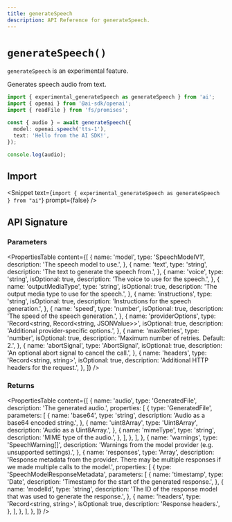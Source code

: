 ```yaml
---
title: generateSpeech
description: API Reference for generateSpeech.
---
```


# `generateSpeech()`

<Note type="warning">`generateSpeech` is an experimental feature.</Note>

Generates speech audio from text.

```ts
import { experimental_generateSpeech as generateSpeech } from 'ai';
import { openai } from '@ai-sdk/openai';
import { readFile } from 'fs/promises';

const { audio } = await generateSpeech({
  model: openai.speech('tts-1'),
  text: 'Hello from the AI SDK!',
});

console.log(audio);
```

## Import

<Snippet
  text={`import { experimental_generateSpeech as generateSpeech } from "ai"`}
  prompt={false}
/>

## API Signature

### Parameters

<PropertiesTable
  content={[
    {
      name: 'model',
      type: 'SpeechModelV1',
      description: 'The speech model to use.',
    },
    {
      name: 'text',
      type: 'string',
      description: 'The text to generate the speech from.',
    },
    {
      name: 'voice',
      type: 'string',
      isOptional: true,
      description: 'The voice to use for the speech.',
    },
    {
      name: 'outputMediaType',
      type: 'string',
      isOptional: true,
      description: 'The output media type to use for the speech.',
    },
    {
      name: 'instructions',
      type: 'string',
      isOptional: true,
      description: 'Instructions for the speech generation.',
    },
    {
      name: 'speed',
      type: 'number',
      isOptional: true,
      description: 'The speed of the speech generation.',
    },
    {
      name: 'providerOptions',
      type: 'Record<string, Record<string, JSONValue>>',
      isOptional: true,
      description: 'Additional provider-specific options.',
    },
    {
      name: 'maxRetries',
      type: 'number',
      isOptional: true,
      description: 'Maximum number of retries. Default: 2.',
    },
    {
      name: 'abortSignal',
      type: 'AbortSignal',
      isOptional: true,
      description: 'An optional abort signal to cancel the call.',
    },
    {
      name: 'headers',
      type: 'Record<string, string>',
      isOptional: true,
      description: 'Additional HTTP headers for the request.',
    },
  ]}
/>

### Returns

<PropertiesTable
  content={[
    {
      name: 'audio',
      type: 'GeneratedFile',
      description: 'The generated audio.',
      properties: [
        {
          type: 'GeneratedFile',
          parameters: [
            {
              name: 'base64',
              type: 'string',
              description: 'Audio as a base64 encoded string.',
            },
            {
              name: 'uint8Array',
              type: 'Uint8Array',
              description: 'Audio as a Uint8Array.',
            },
            {
              name: 'mimeType',
              type: 'string',
              description: 'MIME type of the audio.',
            },
          ],
        },
      ],
    },
    {
      name: 'warnings',
      type: 'SpeechWarning[]',
      description:
        'Warnings from the model provider (e.g. unsupported settings).',
    },
    {
      name: 'responses',
      type: 'Array<SpeechModelResponseMetadata>',
      description:
        'Response metadata from the provider. There may be multiple responses if we made multiple calls to the model.',
      properties: [
        {
          type: 'SpeechModelResponseMetadata',
          parameters: [
            {
              name: 'timestamp',
              type: 'Date',
              description: 'Timestamp for the start of the generated response.',
            },
            {
              name: 'modelId',
              type: 'string',
              description:
                'The ID of the response model that was used to generate the response.',
            },
            {
              name: 'headers',
              type: 'Record<string, string>',
              isOptional: true,
              description: 'Response headers.',
            },
          ],
        },
      ],
    },
  ]}
/>
